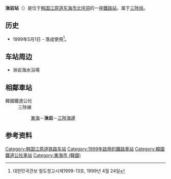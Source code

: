 {{朝鮮半島車站資訊
|公司色 = #0066b3
|文字色 = 
|站名 = 湫岩站<br />{{lang|en|Chuam}}
|圖片 =Korail Samcheok Line Chuam Station Panel.jpg
|pxl = 
|圖片說明 =车站指示牌
|車站編號 = 
|前一站 = [[东海站_(江原道)|东海]]
|前一站距離 = 6.4
|後一站距離 = 1.4
|後一站 = [[三陟海边站|三陟海边]]
|距離 =6.4
|起點站 = [[东海站_(江原道)|东海]]
|所屬路線 = [[三陟线|三陟线]]
|諺文 = 추암역
|朝鮮漢字 =湫岩驛
|文觀部式 =Chuam-yeok
|馬-賴式 =
|副站名 = 
|停站路線數 = 
|所屬公司 = [[韩国铁道公社|韩国铁道公社]]
|所在地 =[[江原道_(韩国)|江原道]][[东海市_(韩国)|东海市]][[北坪洞|北坪洞]]
|車站構造 = 地面車站
|月台配置 = 1面1线
|啟用年月日 =1999年5月1日
|廢站年月日 = 
|上下車人次 =
|統計年度 =
|轉車 = 
|備註 = 
|全寬備註 = 
}}

'''湫岩站'''（{{kor|諺=추암역|漢=湫岩驛|羅=Chuam yeok|f=y}}）是位于[[韩国|韩国]][[江原道_(韩国)|江原道]][[东海市_(韩国)|东海市]][[北坪洞|北坪洞]]的一座[[鐵路站|鐵路站]]，属于[[三陟线|三陟线]]。

== 历史 ==
*1999年5月1日 - 落成使用<ref>대한민국관보 철도청고시제1999-13호, 1999년 4월 24일</ref>。

== 车站周边 ==
*湫岩海水浴場

== 相鄰車站 ==
;韓國鐵道公社
:三陟線
::[[東海站_(江原道)|東海]]－'''湫岩'''－[[三陟海邊站|三陟海邊]]

== 参考资料 ==
{{reflist}}

{{三陟线}}

[[Category:韩国江原道铁路车站|Category:韩国江原道铁路车站]]
[[Category:1999年啟用的鐵路車站|Category:1999年啟用的鐵路車站]]
[[Category:韓國鐵道公社車站|Category:韓國鐵道公社車站]]
[[Category:東海市_(韓國)|Category:東海市 (韓國)]]